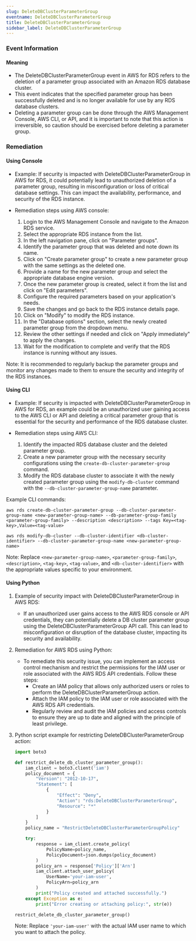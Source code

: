 ```yaml
--- 
slug: DeleteDBClusterParameterGroup
eventname: DeleteDBClusterParameterGroup
title: DeleteDBClusterParameterGroup
sidebar_label: DeleteDBClusterParameterGroup
---
```

                       
### Event Information

#### Meaning

- The DeleteDBClusterParameterGroup event in AWS for RDS refers to the deletion of a parameter group associated with an Amazon RDS database cluster.
- This event indicates that the specified parameter group has been successfully deleted and is no longer available for use by any RDS database clusters.
- Deleting a parameter group can be done through the AWS Management Console, AWS CLI, or API, and it is important to note that this action is irreversible, so caution should be exercised before deleting a parameter group.

### Remediation

#### Using Console

- Example: If security is impacted with DeleteDBClusterParameterGroup in AWS for RDS, it could potentially lead to unauthorized deletion of a parameter group, resulting in misconfiguration or loss of critical database settings. This can impact the availability, performance, and security of the RDS instance.

- Remediation steps using AWS console:
  1. Login to the AWS Management Console and navigate to the Amazon RDS service.
  2. Select the appropriate RDS instance from the list.
  3. In the left navigation pane, click on "Parameter groups".
  4. Identify the parameter group that was deleted and note down its name.
  5. Click on "Create parameter group" to create a new parameter group with the same settings as the deleted one.
  6. Provide a name for the new parameter group and select the appropriate database engine version.
  7. Once the new parameter group is created, select it from the list and click on "Edit parameters".
  8. Configure the required parameters based on your application's needs.
  9. Save the changes and go back to the RDS instance details page.
  10. Click on "Modify" to modify the RDS instance.
  11. In the "Database options" section, select the newly created parameter group from the dropdown menu.
  12. Review the other settings if needed and click on "Apply immediately" to apply the changes.
  13. Wait for the modification to complete and verify that the RDS instance is running without any issues.

Note: It is recommended to regularly backup the parameter groups and monitor any changes made to them to ensure the security and integrity of the RDS instances.

#### Using CLI

- Example: If security is impacted with DeleteDBClusterParameterGroup in AWS for RDS, an example could be an unauthorized user gaining access to the AWS CLI or API and deleting a critical parameter group that is essential for the security and performance of the RDS database cluster.

- Remediation steps using AWS CLI:
  1. Identify the impacted RDS database cluster and the deleted parameter group.
  2. Create a new parameter group with the necessary security configurations using the `create-db-cluster-parameter-group` command.
  3. Modify the RDS database cluster to associate it with the newly created parameter group using the `modify-db-cluster` command with the `--db-cluster-parameter-group-name` parameter.

Example CLI commands:
```
aws rds create-db-cluster-parameter-group --db-cluster-parameter-group-name <new-parameter-group-name> --db-parameter-group-family <parameter-group-family> --description <description> --tags Key=<tag-key>,Value=<tag-value>

aws rds modify-db-cluster --db-cluster-identifier <db-cluster-identifier> --db-cluster-parameter-group-name <new-parameter-group-name>
```

Note: Replace `<new-parameter-group-name>`, `<parameter-group-family>`, `<description>`, `<tag-key>`, `<tag-value>`, and `<db-cluster-identifier>` with the appropriate values specific to your environment.

#### Using Python

1. Example of security impact with DeleteDBClusterParameterGroup in AWS RDS:
   - If an unauthorized user gains access to the AWS RDS console or API credentials, they can potentially delete a DB cluster parameter group using the DeleteDBClusterParameterGroup API call. This can lead to misconfiguration or disruption of the database cluster, impacting its security and availability.

2. Remediation for AWS RDS using Python:
   - To remediate this security issue, you can implement an access control mechanism and restrict the permissions for the IAM user or role associated with the AWS RDS API credentials. Follow these steps:
     - Create an IAM policy that allows only authorized users or roles to perform the DeleteDBClusterParameterGroup action.
     - Attach the IAM policy to the IAM user or role associated with the AWS RDS API credentials.
     - Regularly review and audit the IAM policies and access controls to ensure they are up to date and aligned with the principle of least privilege.

3. Python script example for restricting DeleteDBClusterParameterGroup action:
   ```python
   import boto3

   def restrict_delete_db_cluster_parameter_group():
       iam_client = boto3.client('iam')
       policy_document = {
           "Version": "2012-10-17",
           "Statement": [
               {
                   "Effect": "Deny",
                   "Action": "rds:DeleteDBClusterParameterGroup",
                   "Resource": "*"
               }
           ]
       }
       policy_name = "RestrictDeleteDBClusterParameterGroupPolicy"

       try:
           response = iam_client.create_policy(
               PolicyName=policy_name,
               PolicyDocument=json.dumps(policy_document)
           )
           policy_arn = response['Policy']['Arn']
           iam_client.attach_user_policy(
               UserName='your-iam-user',
               PolicyArn=policy_arn
           )
           print("Policy created and attached successfully.")
       except Exception as e:
           print("Error creating or attaching policy:", str(e))

   restrict_delete_db_cluster_parameter_group()
   ```
   Note: Replace `'your-iam-user'` with the actual IAM user name to which you want to attach the policy.


 